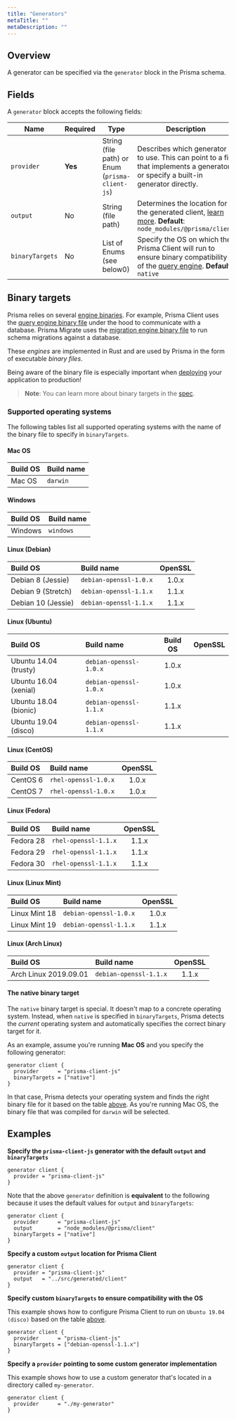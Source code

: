 ```yaml
---
title: "Generators"
metaTitle: ""
metaDescription: ""
---
```


## Overview

A generator can be specified via the `generator` block in the Prisma schema.

## Fields

A `generator` block accepts the following fields:

| Name            | Required | Type                                            | Description                                                                                                                      |
| --------------- | -------- | ----------------------------------------------- | -------------------------------------------------------------------------------------------------------------------------------- |
| `provider`      | **Yes**  | String (file path) or Enum (`prisma-client-js`) | Describes which generator to use. This can point to a file that implements a generator or specify a built-in generator directly. |
| `output`        | No       | String (file path)                              | Determines the location for the generated client, [learn more](). **Default**: `node_modules/@prisma/client`                     |
| `binaryTargets` | No       | List of Enums (see below0)                      | Specify the OS on which the Prisma Client will run to ensure binary compatibility of the [query engine](). **Default**: `native` |

## Binary targets

Prisma relies on several [engine binaries](https://github.com/prisma/prisma-engines). For example, Prisma Client uses the [query engine binary file]() under the hood to communicate with a database. Prisma Migrate uses the [migration engine binary file]() to run schema migrations against a database.

These _engines_ are implemented in Rust and are used by Prisma in the form of executable _binary files_.

Being aware of the binary file is especially important when [deploying]() your application to production!

> **Note**: You can learn more about binary targets in the [spec](https://github.com/prisma/specs/blob/master/binaries/Readme.md).

### Supported operating systems

The following tables list all supported operating systems with the name of the binary file to specify in `binaryTargets`.

#### Mac OS

| Build OS | Build name |
| :------- | :--------- |
| Mac OS   | `darwin`   |

#### Windows

| Build OS | Build name |
| :------- | :--------- |
| Windows  | `windows`  |

#### Linux (Debian)

| Build OS           | Build name             | OpenSSL |
| :----------------- | :--------------------- | :-----: |
| Debian 8 (Jessie)  | `debian-openssl-1.0.x` |  1.0.x  |
| Debian 9 (Stretch) | `debian-openssl-1.1.x` |  1.1.x  |
| Debian 10 (Jessie) | `debian-openssl-1.1.x` |  1.1.x  |

#### Linux (Ubuntu)

| Build OS              | Build name             | Build OS | OpenSSL |
| :-------------------- | :--------------------- | :------: | ------- |
| Ubuntu 14.04 (trusty) | `debian-openssl-1.0.x` |  1.0.x   |
| Ubuntu 16.04 (xenial) | `debian-openssl-1.0.x` |  1.0.x   |
| Ubuntu 18.04 (bionic) | `debian-openssl-1.1.x` |  1.1.x   |
| Ubuntu 19.04 (disco)  | `debian-openssl-1.1.x` |  1.1.x   |

#### Linux (CentOS)

| Build OS | Build name           | OpenSSL |
| :------- | :------------------- | :-----: |
| CentOS 6 | `rhel-openssl-1.0.x` |  1.0.x  |
| CentOS 7 | `rhel-openssl-1.0.x` |  1.0.x  |

#### Linux (Fedora)

| Build OS  | Build name           | OpenSSL |
| :-------- | :------------------- | :-----: |
| Fedora 28 | `rhel-openssl-1.1.x` |  1.1.x  |
| Fedora 29 | `rhel-openssl-1.1.x` |  1.1.x  |
| Fedora 30 | `rhel-openssl-1.1.x` |  1.1.x  |

#### Linux (Linux Mint)

| Build OS      | Build name             | OpenSSL |
| :------------ | :--------------------- | :-----: |
| Linux Mint 18 | `debian-openssl-1.0.x` |  1.0.x  |
| Linux Mint 19 | `debian-openssl-1.1.x` |  1.1.x  |

#### Linux (Arch Linux)

| Build OS              | Build name             | OpenSSL |
| :-------------------- | :--------------------- | :-----: |
| Arch Linux 2019.09.01 | `debian-openssl-1.1.x` |  1.1.x  |

#### The native binary target

The `native` binary target is special. It doesn't map to a concrete operating system. Instead, when `native` is specified in `binaryTargets`, Prisma detects the _current_ operating system and automatically specifies the correct binary target for it.

As an example, assume you're running **Mac OS** and you specify the following generator:

```prisma
generator client {
  provider      = "prisma-client-js"
  binaryTargets = ["native"]
}
```

In that case, Prisma detects your operating system and finds the right binary file for it based on the table [above](#supported-operating-systems). As you're running Mac OS, the binary file that was compiled for `darwin` will be selected.

## Examples

**Specify the `prisma-client-js` generator with the default `output` and `binaryTargets`**

```prisma
generator client {
  provider = "prisma-client-js"
}
```

Note that the above `generator` definition is **equivalent** to the following because it uses the default values for `output` and `binaryTargets`:

```prisma
generator client {
  provider      = "prisma-client-js"
  output        = "node_modules/@prisma/client"
  binaryTargets = ["native"]
}
```

**Specify a custom `output` location for Prisma Client**

```prisma
generator client {
  provider = "prisma-client-js"
  output   = "../src/generated/client"
}
```

**Specify custom `binaryTargets` to ensure compatibility with the OS**

This example shows how to configure Prisma Client to run on `Ubuntu 19.04 (disco)` based on the table [above](#linux-ubuntu).

```prisma
generator client {
  provider      = "prisma-client-js"
  binaryTargets = ["debian-openssl-1.1.x"]
}
```

**Specify a `provider` pointing to some custom generator implementation**

This example shows how to use a custom generator that's located in a directory called `my-generator`.

```prisma
generator client {
  provider      = "./my-generator"
}
```

